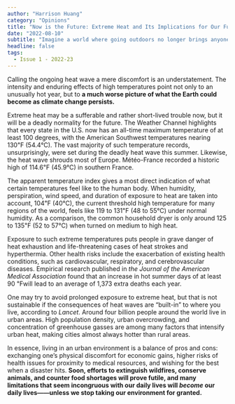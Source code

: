 ```yaml
---
author: "Harrison Huang"
category: "Opinions"
title: "Now is the Future: Extreme Heat and Its Implications for Our Future"
date: "2022-08-10"
subtitle: "Imagine a world where going outdoors no longer brings anyone pleasure and staying indoors becomes the norm."
headline: false
tags:
  - Issue 1 - 2022-23
---
```


Calling the ongoing heat wave a mere discomfort is an understatement. The intensity and enduring effects of high temperatures point not only to an unusually hot year, but to **a much worse picture of what the Earth could become as climate change persists.**

Extreme heat may be a sufferable and rather short-lived trouble now, but it will be a deadly normality for the future. The Weather Channel highlights that every state in the U.S. now has an all-time maximum temperature of at least 100 degrees, with the American Southwest temperatures nearing 130℉ (54.4℃). The vast majority of such temperature records, unsurprisingly, were set during the deadly heat wave this summer. Likewise, the heat wave shrouds most of Europe. Météo-France recorded a historic high of 114.6℉ (45.9℃) in southern France.

The apparent temperature index gives a most direct indication of what certain temperatures feel like to the human body. When humidity, perspiration, wind speed, and duration of exposure to heat are taken into account, 104℉ (40℃), the current threshold high temperature for many regions of the world, feels like 119 to 131℉ (48 to 55℃) under normal humidity. As a comparison, the common household dryer is only around 125 to 135℉ (52 to 57℃) when turned on medium to high heat.

Exposure to such extreme temperatures puts people in grave danger of heat exhaustion and life-threatening cases of heat strokes and hyperthermia. Other health risks include the exacerbation of existing health conditions, such as cardiovascular, respiratory, and cerebrovascular diseases. Empirical research published in _the Journal of the American Medical Association_ found that an increase in hot summer days of at least 90 ℉will lead to an average of 1,373 extra deaths each year.

One may try to avoid prolonged exposure to extreme heat, but that is not sustainable if the consequences of heat waves are “built-in” to where you live, according to _Lancet_. Around four billion people around the world live in urban areas. High population density, urban overcrowding, and concentration of greenhouse gasses are among many factors that intensify urban heat, making cities almost always hotter than rural areas.

In essence, living in an urban environment is a balance of pros and cons: exchanging one’s physical discomfort for economic gains, higher risks of health issues for proximity to medical resources, and wishing for the best when a disaster hits. **Soon, efforts to extinguish wildfires, conserve animals, and counter food shortages will prove futile, and many limitations that seem incongruous with our daily lives will _become_ our daily lives——unless we stop taking our environment for granted.**

